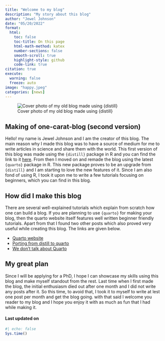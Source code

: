 ```yaml
---
title: "Welcome to my blog"
description: "My story about this blog"
author: "Jewel Johnson"
date: "05/20/2022"
format:
  html:
    toc: false
    toc-title: On this page
    html-math-method: katex
    number-sections: false
    smooth-scroll: true
    highlight-style: github
    code-link: true
citation: true
execute: 
  warning: false
  freeze: auto
image: "happy.jpeg"
categories: [news]
---
```


![Cover photo of my old blog made using {distill}](logo.png)

## Making of one-carat-blog (second version)

Hello! my name is Jewel Johnson and I am the creator of this blog. The main reason why I made this blog was to have a source of medium for me to write articles in science and share them with the world. This first version of this blog was made using the `{distill}` package in R and you can find the link to it [here](https://jeweljohnsonj.github.io/jeweljohnson.github.io/). From then I moved on and remade the blog using the latest `{quarto}` package in R. This new package proves to be an upgrade from `{distill}` and I am starting to love the new features of it. Since I am also fond of using R, I took it upon me to write a few tutorials focusing on beginners, which you can find in this blog.

## How did I make this blog

There are several well-explained tutorials which explain from scratch how one can build a blog. If you are planning to use `{quarto}` for making your blog, then the quarto website itself features well written beginner friendly tutorials. Apart from that I found two other posts which also proved very useful while creating this blog. The links are given below.

-   [Quarto website](https://quarto.org/docs/get-started/)
-   [Porting from distill to quarto](https://blog.djnavarro.net/posts/2022-04-20_porting-to-quarto/)
-   [We don't talk about Quarto](https://www.apreshill.com/blog/2022-04-we-dont-talk-about-quarto/)

## My great plan

Since I will be applying for a PhD, I hope I can showcase my skills using this blog and make myself standout from the rest. Last time when I first made the blog, the initial enthusiasm died out after one month and I did not write any posts after it. So this time, to avoid that, I took it to myself to write at lest one post per month and get the blog going. with that said I welcome you reader to my blog and I hope you enjoy it with as much as fun that I had while making it.

#### Last updated on {.unnumbered .unlisted}

```r
#| echo: false
Sys.time()
```

<a hidden href="https://info.flagcounter.com/ynrK"><img src="https://s11.flagcounter.com/count2/ynrK/bg_000000/txt_FFFFFF/border_F0F0F0/columns_5/maxflags_25/viewers_0/labels_1/pageviews_1/flags_0/percent_0/" alt="Flag Counter" border="0"/></a>
